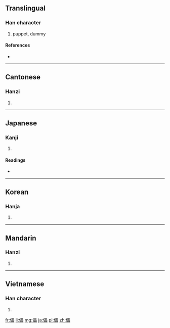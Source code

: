 ==Translingual==

===Han character===
{{Han char|rn=9|rad=人|as=15|sn=17|four=2626<sub>0</sub>|canj=人田田田 (OWWW)}}

# puppet, dummy

====References====
* {{Han ref|kx=0120.160|dkj=01249|dj=0254.140|hdz=10234.060|uh=5121|ud=20769|bh=C077|bd=49271}}

----

==Cantonese==

===Hanzi===
{{yue-hanzi|jyut=|y=leui5}}

# {{defn|lang=yue|sort=人15}}

----

==Japanese==

===Kanji===
{{ja-kanji|grade=|rs=人15}}

# {{defn|lang=ja|sort=人15}}

====Readings====
* {{ja-readings|on=[[らい]] (rai)|kun=[[やぶれる]] (yabureru), [[つかれる]] (tsukareru)}}

----

==Korean==

===Hanja===
{{ko-hanja|hangeul=뢰|rv=roe|mr=roe}}

# {{defn|lang=ko|sort=人15}}

----

==Mandarin==

===Hanzi===
{{cmn-hanzi|pin=[[lěi]] ([[lei3]])|wg=lei<sup>3</sup>}}

# {{defn|lang=cmn|sort=人15}}

----

==Vietnamese==

===Han character===
{{vi-hantu|[[lỗi]]|rs=人15}}

# {{defn|lang=vi|sort=人15}}

[[fr:儡]]
[[li:儡]]
[[mg:儡]]
[[ja:儡]]
[[pl:儡]]
[[zh:儡]]